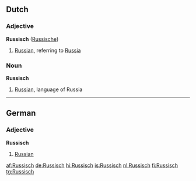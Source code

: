 ==Dutch==

===Adjective===
'''Russisch''' ([[Russische]])

# [[Russian]], referring to [[Russia]]

===Noun===
'''Russisch''' {{n}}

# [[Russian]], language of Russia

----

==German==

===Adjective===
'''Russisch'''

# [[Russian]]

[[af:Russisch]]
[[de:Russisch]]
[[hi:Russisch]]
[[is:Russisch]]
[[nl:Russisch]]
[[fi:Russisch]]
[[tg:Russisch]]